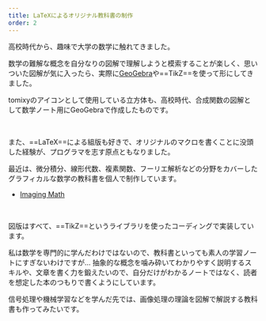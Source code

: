 ```yaml
---
title: LaTeXによるオリジナル教科書の制作
order: 2
---
```










高校時代から、趣味で大学の数学に触れてきました。

数学の難解な概念を自分なりの図解で理解しようと模索することが楽しく、思いついた図解が気に入ったら、実際に[GeoGebra](https://www.geogebra.org/?lang=ja)や==TikZ==を使って形にしてきました。

tomixyのアイコンとして使用している立方体も、高校時代、合成関数の図解として数学ノート用にGeoGebraで作成したものです。

<VStack>
  <FigureBox src={img_TomixyIcon} responsive={{ maxHeight: "200px", bgColor: "white" }} />
  <GridGallery col={2} sp_col={2}>
    <Image alt="" src={img_CompositionFunctionNote1} />
    <Image alt="" src={img_CompositionFunctionNote2} />
  </GridGallery>
</VStack>

また、==LaTeX==による組版も好きで、オリジナルのマクロを書くことに没頭した経験が、プログラマを志す原点ともなりました。

最近は、微分積分、線形代数、複素関数、フーリエ解析などの分野をカバーしたグラフィカルな数学の教科書を個人で制作しています。

- [Imaging Math](/projects/imaging-math)

<GridGallery col={3} sp_col={2}>
  <Image alt="" src={img_ImagingMathComplexPage1} />
  <Image alt="" src={img_ImagingMathComplexPage2} />
  <Image alt="" src={img_ImagingMathLinearPage1} />
  <Image alt="" src={img_ImagingMathLinearPage2} />
  <Image alt="" src={img_ImagingMathDerivPage1} />
  <Image alt="" src={img_ImagingMathDerivPage2} />
  <Image alt="" src={img_ImagingMathTrigPage1} />
  <Image alt="" src={img_ImagingMathTrigPage2} />
  <Image alt="" src={img_ImagingMathEpDeltaPage1} />
</GridGallery>

図版はすべて、==TikZ==というライブラリを使ったコーディングで実装しています。

<VStack>
  <FigureBox src={img_TikzSinCosTan} />
  <FigureBox src={img_TikzDeriv3d} />
</VStack>

私は数学を専門的に学んだわけではないので、教科書といっても素人の学習ノートにすぎないわけですが…
抽象的な概念を噛み砕いてわかりやすく説明するスキルや、文章を書く力を鍛えたいので、自分だけがわかるノートではなく、読者を想定した本のつもりで書くようにしています。

信号処理や機械学習などを学んだ先では、画像処理の理論を図解で解説する教科書も作ってみたいです。

